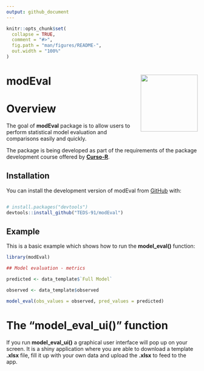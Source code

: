 ```yaml
---
output: github_document
---
```


<!-- README.md is generated from README.Rmd. Please edit that file -->

```r
knitr::opts_chunk$set(
  collapse = TRUE,
  comment = "#>",
  fig.path = "man/figures/README-",
  out.width = "100%"
)
```


# modEval <img src="man/figures/logo.png" align ="right" width="150" />

# Overview

<!-- badges: start -->
<!-- badges: end -->

The goal of __modEval__ package is to allow users to perform statistical model evaluation and comparisons easily and quickly.  

The package is being developed as part of the requirements of the package development course offered by [__Curso-R__](https://curso-r.com/).

## Installation

You can install the development version of modEval from [GitHub](https://github.com/) with:

``` r

# install.packages("devtools")
devtools::install_github("TEDS-91/modEval")

```

## Example

This is a basic example which shows how to run the __model_eval()__ function:

```r

library(modEval)

## Model evaluation - metrics

predicted <- data_template$`Full Model`

observed <- data_template$observed

model_eval(obs_values = observed, pred_values = predicted)

```

# The "model_eval_ui()" function

If you run __model_eval_ui()__ a graphical user interface will pop up on your screen. It is a shiny application where you are able to download a template __.xlsx__ file, fill it up with your own data and upload the __.xlsx__ to feed to the app. 
